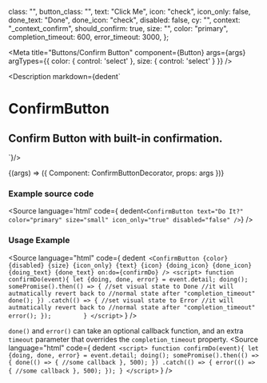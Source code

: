 
  class: "",
  button_class: "",
  text: "Click Me",
  icon: "check",
  icon_only: false,
  done_text: "Done",
  done_icon: "check",
  disabled: false,
  cy: "",
  context: "_context_confirm",
  should_confirm: true,
  size: "",
  color: "primary",
  completion_timeout: 600,
  error_timeout: 3000,
};

<Meta
  title="Buttons/Confirm Button"
  component={Button}
  args={args}
  argTypes={{
    color: {
      control: 'select'
    },
    size: {
      control: 'select'
    }
  }}
/>

<Description markdown={dedent`
# ConfirmButton
## Confirm Button with built-in confirmation.
`}/>

<Canvas>
  <Story
  name="Confirm Button"
  args={args}
  >
  {(args) => ({
    Component: ConfirmButtonDecorator,
    props: args
  })}
  </Story>
</Canvas>

<ArgsTable story="Confirm Button" />

### Example source code
<Source
  language='html'
  code={ dedent`<ConfirmButton text="Do It?" color="primary" size="small" icon_only="true" disabled="false" />`}
/>

### Usage Example
<Source
  language="html"
  code={
    dedent`
    <ConfirmButton
      {color}
      {disabled}
      {size}
      {icon_only}
      {text}
      {icon}
      {doing_icon}
      {done_icon}
      {doing_text}
      {done_text}
      on:do={confirmDo}
    />
    <script>
      function confirmDo(event){
        let {doing, done, error} = event.detail;
        doing();
        somePromise().then(() => {
          //set visual state to Done
          //it will autmatically revert back to
          //normal state after "completion_timeout"
          done();
        })
        .catch(() => {
          //set visual state to Error
          //it will autmatically revert back to
          //normal state after "completion_timeout"
          error();
        });        
      }
    </script>`
  }
/>

`done()` and `error()` can take an optional callback function, and an extra `timeout` parameter that overrides the `completion_timeout` property.
<Source
  language="html"
  code={
    dedent`
    <script>
      function confirmDo(event){
        let {doing, done, error} = event.detail;
        doing();
        somePromise().then(() => {
          done(() => {
            //some callback
          }, 500);
        })
        .catch(() => {
          error(() => {
            //some callback
          }, 500);
        });
      }
    </script>`
  }
/>
